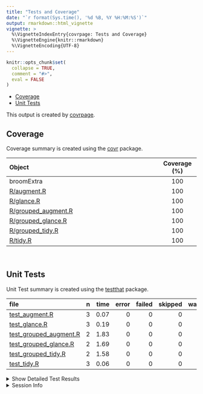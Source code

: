 ```yaml
---
title: "Tests and Coverage"
date: "`r format(Sys.time(), '%d %B, %Y %H:%M:%S')`"
output: rmarkdown::html_vignette
vignette: >
  %\VignetteIndexEntry{covrpage: Tests and Coverage}
  %\VignetteEngine{knitr::rmarkdown}
  %\VignetteEncoding{UTF-8}
---
```

  
```r
knitr::opts_chunk$set(
  collapse = TRUE,
  comment = "#>",
  eval = FALSE
)
```

<!--- Placeholder for tests/README.md Do Not Edit--->
  - [Coverage](#coverage)
  - [Unit Tests](#unit-tests)

This output is created by
[covrpage](https://github.com/metrumresearchgroup/covrpage).

## Coverage

Coverage summary is created using the
[covr](https://github.com/r-lib/covr) package.

| Object                                         | Coverage (%) |
| :--------------------------------------------- | :----------: |
| broomExtra                                     |     100      |
| [R/augment.R](https://github.com/IndrajeetPatil/broomExtra/tree/master/R/augment.R)                  |     100      |
| [R/glance.R](https://github.com/IndrajeetPatil/broomExtra/tree/master/R/glance.R)                    |     100      |
| [R/grouped\_augment.R](https://github.com/IndrajeetPatil/broomExtra/tree/master/R/grouped_augment.R) |     100      |
| [R/grouped\_glance.R](https://github.com/IndrajeetPatil/broomExtra/tree/master/R/grouped_glance.R)   |     100      |
| [R/grouped\_tidy.R](https://github.com/IndrajeetPatil/broomExtra/tree/master/R/grouped_tidy.R)       |     100      |
| [R/tidy.R](https://github.com/IndrajeetPatil/broomExtra/tree/master/R/tidy.R)                        |     100      |

<br>

## Unit Tests

Unit Test summary is created using the
[testthat](https://github.com/r-lib/testthat)
package.

| file                                                        | n | time | error | failed | skipped | warning |
| :---------------------------------------------------------- | -: | ---: | ----: | -----: | ------: | ------: |
| [test\_augment.R](https://github.com/IndrajeetPatil/broomExtra/tree/master/tests/testthat/test_augment.R)                  | 3 | 0.07 |     0 |      0 |       0 |       0 |
| [test\_glance.R](https://github.com/IndrajeetPatil/broomExtra/tree/master/tests/testthat/test_glance.R)                    | 3 | 0.19 |     0 |      0 |       0 |       0 |
| [test\_grouped\_augment.R](https://github.com/IndrajeetPatil/broomExtra/tree/master/tests/testthat/test_grouped_augment.R) | 2 | 1.83 |     0 |      0 |       0 |       0 |
| [test\_grouped\_glance.R](https://github.com/IndrajeetPatil/broomExtra/tree/master/tests/testthat/test_grouped_glance.R)   | 2 | 1.69 |     0 |      0 |       0 |       0 |
| [test\_grouped\_tidy.R](https://github.com/IndrajeetPatil/broomExtra/tree/master/tests/testthat/test_grouped_tidy.R)       | 2 | 1.58 |     0 |      0 |       0 |       0 |
| [test\_tidy.R](https://github.com/IndrajeetPatil/broomExtra/tree/master/tests/testthat/test_tidy.R)                        | 3 | 0.06 |     0 |      0 |       0 |       0 |

<details closed>

<summary> Show Detailed Test Results
</summary>

| file                                                            | context                | test                      | status | n | time |
| :-------------------------------------------------------------- | :--------------------- | :------------------------ | :----- | -: | ---: |
| [test\_augment.R](https://github.com/IndrajeetPatil/broomExtra/tree/master/tests/testthat/test_augment.R#L13_L15)              | augment works          | `augment()` works         | PASS   | 3 | 0.07 |
| [test\_glance.R](https://github.com/IndrajeetPatil/broomExtra/tree/master/tests/testthat/test_glance.R#L13_L15)                | glance works           | `glance()` works          | PASS   | 3 | 0.19 |
| [test\_grouped\_augment.R](https://github.com/IndrajeetPatil/broomExtra/tree/master/tests/testthat/test_grouped_augment.R#L19) | grouped\_augment works | `grouped_augment()` works | PASS   | 2 | 1.83 |
| [test\_grouped\_glance.R](https://github.com/IndrajeetPatil/broomExtra/tree/master/tests/testthat/test_grouped_glance.R#L19)   | grouped\_glance works  | `grouped_glance()` works  | PASS   | 2 | 1.69 |
| [test\_grouped\_tidy.R](https://github.com/IndrajeetPatil/broomExtra/tree/master/tests/testthat/test_grouped_tidy.R#L20)       | grouped\_tidy works    | `grouped_tidy()` works    | PASS   | 2 | 1.58 |
| [test\_tidy.R](https://github.com/IndrajeetPatil/broomExtra/tree/master/tests/testthat/test_tidy.R#L13_L15)                    | tidy works             | `tidy()` works            | PASS   | 3 | 0.06 |

</details>

<details>

<summary> Session Info </summary>

| Field    | Value                                              |
| :------- | :------------------------------------------------- |
| Version  | R Under development (unstable) (2018-11-30 r75724) |
| Platform | x86\_64-w64-mingw32/x64 (64-bit)                   |
| Running  | Windows 10 x64 (build 16299)                       |
| Language | English\_United States                             |
| Timezone | America/New\_York                                  |

| Package  | Version |
| :------- | :------ |
| testthat | 2.0.1   |
| covr     | 3.2.1   |
| covrpage | 0.0.70  |

</details>

<!--- Final Status : pass --->
